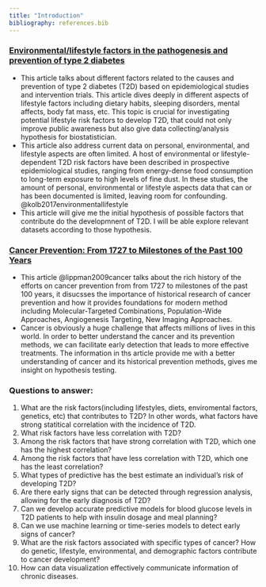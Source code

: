 ---
title: "Introduction"
bibliography: references.bib
---

### [Environmental/lifestyle factors in the pathogenesis and prevention of type 2 diabetes](https://bmcmedicine.biomedcentral.com/articles/10.1186/s12916-017-0901-x)

-   This article talks about different factors related to the causes and prevention of type 2 diabetes (T2D) based on epidemiological studies and intervention trials. This article dives deeply in different aspects of lifestyle factors including dietary habits, sleeping disorders, mental affects, body fat mass, etc. This topic is crucial for investigating potential lifestyle risk factors to develop T2D, that could not only improve public awareness but also give data collecting/analysis hypothesis for biostatistician.
-   This article also address current data on personal, environmental, and lifestyle aspects are often limited. A host of environmental or lifestyle-dependent T2D risk factors have been described in prospective epidemiological studies, ranging from energy-dense food consumption to long-term exposure to high levels of fine dust. In these studies, the amount of personal, environmental or lifestyle aspects data that can or has been documented is limited, leaving room for confounding. @kolb2017environmentallifestyle
-   This article will give me the initial hypothesis of possible factors that contribute do the developmnent of T2D. I will be able explore relevant datasets according to those hypothesis.

### [Cancer Prevention: From 1727 to Milestones of the Past 100 Years](https://aacrjournals.org/cancerres/article/69/13/5269/549769/Cancer-Prevention-From-1727-to-Milestones-of-the)

-   This article @lippman2009cancer talks about the rich history of the efforts on cancer prevention from from 1727 to milestones of the past 100 years, it disucsses the importance of historical research of cancer prevention and how it provides foundations for modern method including Molecular-Targeted Combinations, Population-Wide Approaches, Angiogenesis Targeting, New Imaging Approaches.
-   Cancer is obviously a huge challenge that affects millions of lives in this world. In order to better understand the cancer and its prevention methods, we can facilitate early detection that leads to more effective treatments. The information in ths article provide me with a better understanding of cancer and its historical prevention methods, gives me insight on hypothesis testing.

### Questions to answer:

1.  What are the risk factors(including lifestyles, diets, enviromental factors, genetics, etc) that contributes to T2D? In other words, what factors have strong statitical correlation with the incidence of T2D.
2.  What risk factors have less correlation with T2D?
3.  Among the risk factors that have strong correlation with T2D, which one has the highest correlation?
4.  Among the risk factors that have less correlation with T2D, which one has the least correlation?
5.  What types of predictive has the best estimate an individual's risk of developing T2D?
6.  Are there early signs that can be detected through regression analysis, allowing for the early diagnosis of T2D?
7.  Can we develop accurate predictive models for blood glucose levels in T2D patients to help with insulin dosage and meal planning?
8.  Can we use machine learning or time-series models to detect early signs of cancer?
9.  What are the risk factors associated with specific types of cancer? How do genetic, lifestyle, environmental, and demographic factors contribute to cancer development?
10. How can data visualization effectively communicate information of chronic diseases.
